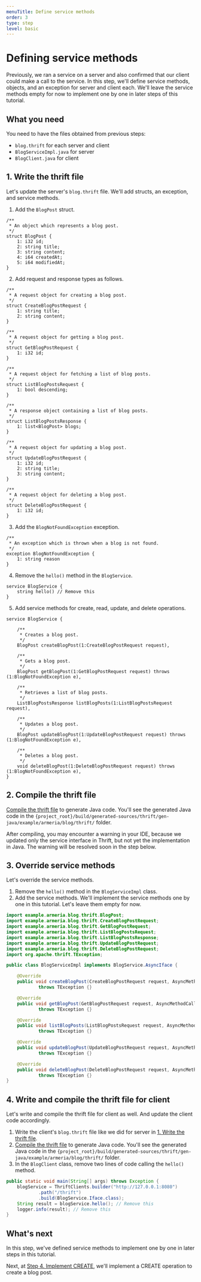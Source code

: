 ```yaml
---
menuTitle: Define service methods
order: 3
type: step
level: basic
---
```


# Defining service methods

Previously, we ran a service on a server and also confirmed that our client could make a call to the service.
In this step, we'll define service methods, objects, and an exception for server and client each.
We'll leave the service methods empty for now to implement one by one in later steps of this tutorial.

<TutorialSteps current={3} />

## What you need

You need to have the files obtained from previous steps:

- `blog.thrift` for each server and client
- `BlogServiceImpl.java` for server
- `BlogClient.java` for client


## 1. Write the thrift file

Let's update the server's `blog.thrift` file.
We'll add structs, an exception, and service methods.

1. Add the `BlogPost` struct.
  ```thrift filename=blog.thrift
  /**
   * An object which represents a blog post.
   */
  struct BlogPost {
      1: i32 id;
      2: string title;
      3: string content;
      4: i64 createdAt;
      5: i64 modifiedAt;
  }
  ```
2. Add request and response types as follows.
  ```thrift filename=blog.thrift
  /**
   * A request object for creating a blog post.
   */
  struct CreateBlogPostRequest {
      1: string title;
      2: string content;
  }

  /**
   * A request object for getting a blog post.
   */
  struct GetBlogPostRequest {
      1: i32 id;
  }

  /**
   * A request object for fetching a list of blog posts.
   */
  struct ListBlogPostsRequest {
      1: bool descending;
  }

  /**
   * A response object containing a list of blog posts.
   */
  struct ListBlogPostsResponse {
      1: list<BlogPost> blogs;
  }

  /**
   * A request object for updating a blog post.
   */
  struct UpdateBlogPostRequest {
      1: i32 id;
      2: string title;
      3: string content;
  }

  /**
   * A request object for deleting a blog post.
   */
  struct DeleteBlogPostRequest {
      1: i32 id;
  }
  ```
3. Add the `BlogNotFoundException` exception.
  ```thrift filename=blog.thrift
  /**
   * An exception which is thrown when a blog is not found.
   */
  exception BlogNotFoundException {
      1: string reason
  }
  ```
4. Remove the `hello()` method in the `BlogService`.
  ```thrift filename=blog.thrift
  service BlogService {
      string hello() // Remove this
  }
  ```
5. Add service methods for create, read, update, and delete operations.
  ```thrift filename=blog.thrift
  service BlogService {

      /**
       * Creates a blog post.
       */
      BlogPost createBlogPost(1:CreateBlogPostRequest request),

      /**
       * Gets a blog post.
       */
      BlogPost getBlogPost(1:GetBlogPostRequest request) throws (1:BlogNotFoundException e),

      /**
       * Retrieves a list of blog posts.
       */
      ListBlogPostsResponse listBlogPosts(1:ListBlogPostsRequest request),

      /**
       * Updates a blog post.
       */
      BlogPost updateBlogPost(1:UpdateBlogPostRequest request) throws (1:BlogNotFoundException e),

      /**
       * Deletes a blog post.
       */
      void deleteBlogPost(1:DeleteBlogPostRequest request) throws (1:BlogNotFoundException e),
  }
  ```

## 2. Compile the thrift file

[Compile the thrift file](/tutorials/thrift/blog/create-service#2-compile-the-thrift-file) to generate Java code.
You'll see the generated Java code in the `{project_root}/build/generated-sources/thrift/gen-java/example/armeria/blog/thrift/` folder.

After compiling, you may encounter a warning in your IDE, because we updated only the service interface in Thrift, but not yet the implementation in Java.
The warning will be resolved soon in the step below.

## 3. Override service methods

Let's override the service methods.

1. Remove the `hello()` method in the `BlogServiceImpl` class.
2. Add the service methods.
  We'll implement the service methods one by one in this tutorial.
  Let's leave them empty for now.
```java filename=BlogServiceImpl.java
import example.armeria.blog.thrift.BlogPost;
import example.armeria.blog.thrift.CreateBlogPostRequest;
import example.armeria.blog.thrift.GetBlogPostRequest;
import example.armeria.blog.thrift.ListBlogPostsRequest;
import example.armeria.blog.thrift.ListBlogPostsResponse;
import example.armeria.blog.thrift.UpdateBlogPostRequest;
import example.armeria.blog.thrift.DeleteBlogPostRequest;
import org.apache.thrift.TException;

public class BlogServiceImpl implements BlogService.AsyncIface {

    @Override
    public void createBlogPost(CreateBlogPostRequest request, AsyncMethodCallback<BlogPost> resultHandler)
            throws TException {}

    @Override
    public void getBlogPost(GetBlogPostRequest request, AsyncMethodCallback<BlogPost> resultHandler)
            throws TException {}

    @Override
    public void listBlogPosts(ListBlogPostsRequest request, AsyncMethodCallback<ListBlogPostsResponse> resultHandler)
            throws TException {}

    @Override
    public void updateBlogPost(UpdateBlogPostRequest request, AsyncMethodCallback<BlogPost> resultHandler)
            throws TException {}

    @Override
    public void deleteBlogPost(DeleteBlogPostRequest request, AsyncMethodCallback<Void> resultHandler)
            throws TException {}
}
```

## 4. Write and compile the thrift file for client

Let's write and compile the thrift file for client as well.
And update the client code accordingly.

1. Write the client's `blog.thrift` file like we did for server in [1. Write the thrift file](#1-write-the-thrift-file).
2. [Compile the thrift file](/tutorials/thrift/blog/create-service#2-compile-the-thrift-file) to generate Java code.
  You'll see the generated Java code in the `{project_root}/build/generated-sources/thrift/gen-java/example/armeria/blog/thrift/` folder.
3. In the `BlogClient` class, remove two lines of code calling the `hello()` method.
  ```java filename=BlogClient.java
  public static void main(String[] args) throws Exception {
      blogService = ThriftClients.builder("http://127.0.0.1:8080")
              .path("/thrift")
              .build(BlogService.Iface.class);
      String result = blogService.hello(); // Remove this
      logger.info(result); // Remove this
  }
  ```

## What's next

In this step, we've defined service methods to implement one by one in later steps in this tutorial.

Next, at [Step 4. Implement CREATE](/tutorials/thrift/blog/implement-create), we'll implement a CREATE operation to create a blog post.

<TutorialSteps current={3} />